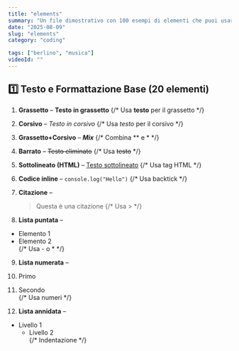 ```yaml
---
title: "elements"
summary: "Un file dimostrativo con 100 esempi di elementi che puoi usare nei tuoi articoli MDX."
date: "2025-08-09"
slug: "elements"
category: "coding"

tags: ["berlino", "musica"]
videoId: ""
---
```


## 1️⃣ Testo e Formattazione Base (20 elementi)

1. **Grassetto** – **Testo in grassetto**
   {/* Usa **testo** per il grassetto */}

2. **Corsivo** – _Testo in corsivo_
   {/* Usa *testo* per il corsivo */}

3. **Grassetto+Corsivo** – **_Mix_**
   {/* Combina ** e * */}

4. **Barrato** – ~~Testo eliminato~~
   {/* Usa ~~testo~~ */}

5. **Sottolineato (HTML)** – <u>Testo sottolineato</u>
   {/* Usa tag HTML */}

6. **Codice inline** – `console.log("Hello")`
   {/* Usa backtick */}

7. **Citazione** –

   > Questa è una citazione
   > {/* Usa > */}

8. **Lista puntata** –

- Elemento 1
- Elemento 2  
  {/* Usa - o * */}

9. **Lista numerata** –
1. Primo
1. Secondo  
   {/* Usa numeri */}

1. **Lista annidata** –

- Livello 1
  - Livello 2  
    {/* Indentazione */}

